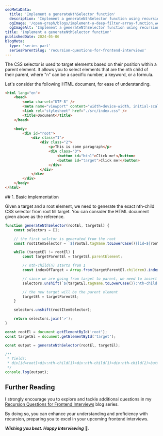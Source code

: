 ```yaml
---
seoMetaData:
  title: 'Implement a generateNthSelector function'
  description: 'Implement a generateNthSelector function using recursion'
  ogImage: '/open-graph/blogs/implement-a-deep-filter-array-function.webp'
  ogImageAlt: 'Implement a generateNthSelector function using recursion'
title: 'Implement a generateNthSelector function'
publishedDate: 2024-05-06
blogMeta:
  type: 'series-part'
  seriesParentSlug: 'recursion-questions-for-frontend-interviews'
---
```


The <InlineCode code=":nth-child()"/> CSS selector is used to target elements based on their position within a parent element. It allows you to select elements that are the nth child of their parent, where "n" can be a specific number, a keyword, or a formula.

Let's consider the following HTML document, for ease of understanding.

```html title="./src/index.html"
<html lang="en">
	<head>
		<meta charset="UTF-8" />
		<meta name="viewport" content="width=device-width, initial-scale=1.0" />
		<link rel="stylesheet" href="./src/index.css" />
		<title>Document</title>
	</head>

	<body>
		<div id="root">
			<div class="1">
				<div class="2">
					<p>This is some paragraph</p>
					<div class="3">
						<button id="btn1">Click me!</button>
						<button id="target">Click me!</button>
					</div>
				</div>
			</div>
		</div>
	</body>
</html>
```

<section>
## 1. Basic implementation

Given a target and a root element, we need to generate the exact nth-child CSS selector from root till target. You can consider the HTML document given above as the reference.

```js title="./src/generateNthSelector.js"
function generateNthSelector(rootEl, targetEl) {
	const selectors = [];

	// the first selctor is generated from the root
	const rootItemSelector = `${rootEl.tagName.toLowerCase()}[id=${rootEl.getAttribute('id')}]`;

	while (targetEl != rootEl) {
		const targetParentEl = targetEl.parentElement;

		// nth-child(n) starts from 1
		const indexOfTarget = Array.from(targetParentEl.children).indexOf(targetEl) + 1;

		// since we are going from target to parent, we need to insert the selectors in reverse order
		selectors.unshift(`${targetEl.tagName.toLowerCase()}:nth-child(${indexOfTarget})`);

		// the new target will be the parent element
		targetEl = targetParentEl;
	}

	selectors.unshift(rootItemSelector);

	return selectors.join('>');
}

const rootEl = document.getElementById('root');
const targetEl = document.getElementById('target');

const output = generateNthSelector(rootEl, targetEl);

/**
 * Yields:
 * div[id=root]>div:nth-child(1)>div:nth-child(1)>div:nth-child(2)>button:nth-child(2)
 */
console.log(output);
```

</section>

## Further Reading

I strongly encourage you to explore and tackle additional questions in my [Recursion Questions for Frontend Interviews](/blog/recursion-questions-for-frontend-interviews/ 'Find more question on recursion in the recursion questions for frontend interviews blog series') blog series.

By doing so, you can enhance your understanding and proficiency with recursion, preparing you to excel in your upcoming frontend interviews.

**_Wishing you best. Happy Interviewing_** 🫡.
